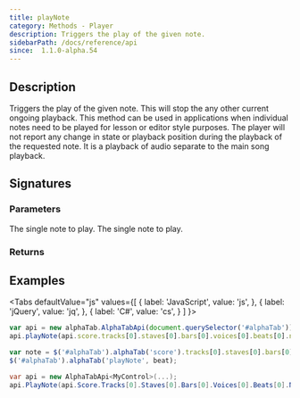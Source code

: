 ```yaml
---
title: playNote
category: Methods - Player
description: Triggers the play of the given note.
sidebarPath: /docs/reference/api
since:  1.1.0-alpha.54
---
```



## Description
Triggers the play of the given note. This will stop the any other current ongoing playback.
This method can be used in applications when individual notes need to be played for lesson or editor style purposes. 
The player will not report any change in state or playback position during the playback of the requested note. 
It is a playback of audio separate to the main song playback. 

## Signatures

<TypeTable>
    <TypeRow type="js" name="function playNote(note)" />
    <TypeRow type="jquery" name="alphaTab('playNote', note)" />
    <TypeRow type="net" name="void PlayNote(Note note)" />
</TypeTable>

### Parameters

<ParameterTable>
    <ParameterRow platform="js" name="beat" type="alphaTab.model.Note">
        The single note to play.
    </ParameterRow>
    <ParameterRow platform="net" name="beat" type="AlphaTab.Model.Note">
        The single note to play.
    </ParameterRow>
</ParameterTable>


### Returns


## Examples

<Tabs
  defaultValue="js"
  values={[
    { label: 'JavaScript', value: 'js', },
    { label: 'jQuery', value: 'jq', },
    { label: 'C#', value: 'cs', }
  ]
}>
<TabItem value="js">

```js
var api = new alphaTab.AlphaTabApi(document.querySelector('#alphaTab'));
api.playNote(api.score.tracks[0].staves[0].bars[0].voices[0].beats[0].notes[0]);
```

</TabItem>
<TabItem value="jq">

```js
var note = $('#alphaTab').alphaTab('score').tracks[0].staves[0].bars[0].voices[0].beats[0].notes[0];
$('#alphaTab').alphaTab('playNote', beat);
```

</TabItem>
<TabItem value="cs">

```csharp
var api = new AlphaTabApi<MyControl>(...);
api.PlayNote(api.Score.Tracks[0].Staves[0].Bars[0].Voices[0].Beats[0].Notes[0]);
```

</TabItem>
</Tabs>